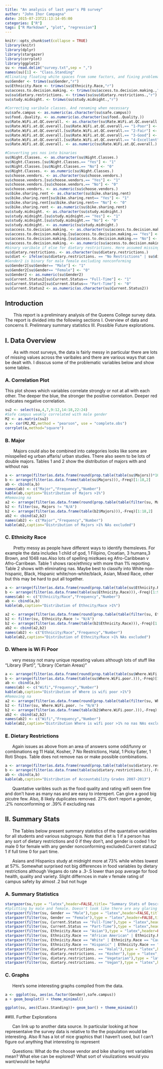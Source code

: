 ```yaml
---
title: "An analysis of last year's PB survey"
author: "John Ihor Campagna"
date: 2015-07-23T21:13:14-05:00
categories: ["R"]
tags: ["R Markdown", "plot", "regression"]
---
```


```r
knitr::opts_chunk$set(collapse = TRUE)
library(knitr)
library(dplyr)
library(stargazer)
library(corrplot)
library(ggplot2)
su <- read.delim("survey.txt",sep = ",")
names(su)[1] <- "Class.Standing"
#Elinating floating white spaces from some factors, and fixing problematic variables
su$Gender <- trimws(su$Gender,"r")
su$Ethnicity.Race <- trimws(su$Ethnicity.Race,"r")
su$access.to.decision.making. <- trimws(su$access.to.decision.making.,"r")
su$su$dietary.restrictions. <- trimws(su$su$dietary.restrictions.,"r")
su$study.midnight. <- trimws(su$study.midnight.,"r")

#Correcting varibale classes. And renaming when necessary
su$safe.campus <- as.numeric(as.character(su$safe.campus))
su$food..Quality. <- as.numeric(as.character(su$food..Quality.))
su$Rate.WiFi.at.QC.overall. <- as.character(su$Rate.WiFi.at.QC.overall.)
su$Rate.WiFi.at.QC.overall.[su$Rate.WiFi.at.QC.overall.== "1-Poor"] <- "1"
su$Rate.WiFi.at.QC.overall.[su$Rate.WiFi.at.QC.overall.== "2-Fair"] <- "2"
su$Rate.WiFi.at.QC.overall.[su$Rate.WiFi.at.QC.overall.== "3-Good"] <- "3"
su$Rate.WiFi.at.QC.overall.[su$Rate.WiFi.at.QC.overall.== "4-Excellent"] <- "4"
su$Rate.WiFi.at.QC.overall. <- as.numeric(su$Rate.WiFi.at.QC.overall.)

#Converting yes nos into binaries
su$Night.Classes. <- as.character(su$Night.Classes.)
su$Night.Classes.[su$Night.Classes.== "Yes"] <- "1"
su$Night.Classes.[su$Night.Classes.== "No"] <- "0"
su$Night.Classes. <- as.numeric(su$Night.Classes.)
su$choose.vendors. <- as.character(su$choose.vendors.)
su$choose.vendors.[su$choose.vendors.== "Yes"] <- "1"
su$choose.vendors.[su$choose.vendors.== "No"] <- "0"
su$choose.vendors. <- as.numeric(su$choose.vendors.)
su$bike.sharing.rent <- as.character(su$bike.sharing.rent)
su$bike.sharing.rent[su$bike.sharing.rent== "Yes"] <- "1"
su$bike.sharing.rent[su$bike.sharing.rent== "No"] <- "0"
su$bike.sharing.rent <- as.numeric(su$bike.sharing.rent)
su$study.midnight. <- as.character(su$study.midnight.)
su$study.midnight.[su$study.midnight.== "Yes"] <- "1"
su$study.midnight.[su$study.midnight.== "No"] <- "0"
su$study.midnight. <- as.numeric(su$study.midnight.)
su$access.to.decision.making. <- as.character(su$access.to.decision.making.)
su$access.to.decision.making.[su$access.to.decision.making.== "Yes"] <- "1"
su$access.to.decision.making.[su$access.to.decision.making.== "No"] <- "0"
su$access.to.decision.making. <- as.numeric(su$access.to.decision.making.)
#binary varibale if else for dietary restrictions. Here assumed missing values is no restriction
su$dietary.restrictions. <- as.character(su$dietary.restrictions.)
su$diet <- ifelse(su$dietary.restrictions. == "No Restrictions" | su$dietary.restrictions. == "", 0, 1) 
#Gender2 is binary for male female excluding nonconforming
su$Gender2[su$Gender== "Male"] <- "1"
su$Gender2[su$Gender== "Female"] <- "0"
su$Gender2 <- as.numeric(su$Gender2)
su$Current.Status2[su$Current.Status== "Full-Time"] <- "1"
su$Current.Status2[su$Current.Status== "Part-Time"] <- "0"
su$Current.Status2 <- as.numeric(as.character(su$Current.Status2))
```

## Introduction 
&nbsp;&nbsp;&nbsp;&nbsp;&nbsp;&nbsp; This report is a preliminary analysis of the Queens College survey data. The report is divided into the following sections I. Overview of data and concerns II. Prelimnary summary statistics III. Possible Future explorations. 

## I. Data Overview
&nbsp;&nbsp;&nbsp;&nbsp;&nbsp;&nbsp; As with most surveys, the data is fairly messy in particular there are lots of missing values across the varibales and there are various ways that can be dealt with. I disscus some of the problematic variables below and show some tables. 

### A. Correlation Plot

This plot shows which variables correlate strongly or not at all with each other. The deeper the blue, the stronger the positive correlation. Deeper red indicates negative correlation. 

``` r
su2 <- select(su,4,7,9:12,14:18,22:24)
#Safe campus weakly correlated with male gender
M2 <- as.matrix(su2)
a <- cor(M2,M2,method = "pearson", use = "complete.obs")
corrplot(a,method="square")
```

### B. Major
&nbsp;&nbsp;&nbsp;&nbsp;&nbsp;&nbsp; Majors could also be combined into categories looks like some are misspelled eg urban affaris/ urban studies. There also seem to be lots of double majors. Tables 1 and 2 show the distribution of majors with and without nas

``` r
a <- arrange(filter(as.data.frame(round(prop.table(table(su$Majors))*100,2)), Freq >= 1),-Freq)
b <- arrange(filter(as.data.frame(table(su$Majors))),-Freq)[1:18,2]
ab <- cbind(a,b)
names(ab) <- c("Major","Frequency","Number")
kable(ab,caption="Distribution of Majors >1%")
#Removing na
a2 <- arrange(filter(as.data.frame(round(prop.table(table(filter(su, Majors != "N/A")$Majors))*100,2)), Freq >= 1),-Freq)
b2 <- filter(su, Majors != "N/A")
b2 <- arrange(filter(as.data.frame(table(b2$Majors))),-Freq)[1:18,2]
ab2 <- cbind(a2,b2)
names(ab2) <- c("Major","Frequency","Number")
kable(ab2,caption="Distribution of Majors >1% NAs excluded")

```


### C. Ethnicity Race
&nbsp;&nbsp;&nbsp;&nbsp;&nbsp;&nbsp; Pretty messy as people have different ways to identify themsleves. For example the data includes 1 child of god, 1 Filipino, Croatian, 3 humans,3 Brown, and 1048 nas.Also lots of spelling mistkaes eg Afro-Caribbean v Afro-Carribean. Table 1 shows race/ethnicy with more than 1% reporting. Table 2 shows with eliminating nas. Maybe best to classify into White non-hispanic, Black, Hispanic white/non-white/black, Asian, Mixed Race, other but this may be hard to put all together.

``` r

a <- arrange(filter(as.data.frame(round(prop.table(table(su$Ethnicity.Race))*100,2)), Freq >= 1),-Freq)
b <- arrange(filter(as.data.frame(table(su$Ethnicity.Race))),-Freq)[1:9,2]
names(ab) <- c("Ethnicity/Race","Frequency","Number")
ab <- cbind(a,b)
kable(ab,caption="Distribution of Ethncity/Race >1%")

a2 <- arrange(filter(as.data.frame(round(prop.table(table(filter(su, Ethnicity.Race != "N/A")$Ethnicity.Race))*100,2)), Freq >= 1),-Freq)
b2 <- filter(su, Ethnicity.Race != "N/A")
b2 <- arrange(filter(as.data.frame(table(b2$Ethnicity.Race))),-Freq)[1:11,2]
ab2 <- cbind(a2,b2)
names(ab2) <- c("Ethnicity/Race","Frequency","Number")
kable(ab2,caption="Distribution of Ethncity/Race >1% NAs excluded")

```



### D. Where is Wi Fi Poor
&nbsp;&nbsp;&nbsp;&nbsp;&nbsp;&nbsp;very messy not many unique repeating values although lots of stuff like "Library (Part)", "Library (Certain Areas)"

``` r
a <- arrange(filter(as.data.frame(round(prop.table(table(su$Where.WiFi.poor.))*100,2)), Freq >= 1),-Freq)
b <- arrange(filter(as.data.frame(table(su$Where.WiFi.poor.))),-Freq)[1:9,2]
ab <- cbind(a,b)
names(ab) <- c("Wifi","Frequency","Number")
kable(ab,caption="Distribution of Where is wifi poor >1%")
#Removing na
a2 <- arrange(filter(as.data.frame(round(prop.table(table(filter(su, Where.WiFi.poor. != "N/A")$Where.WiFi.poor.))*100,2)), Freq >= 1),-Freq)
b2 <- filter(su, Where.WiFi.poor. != "N/A")
b2 <- arrange(filter(as.data.frame(table(b2$Where.WiFi.poor.))),-Freq)[1:9,2]
ab2 <- cbind(a2,b2)
names(ab2) <- c("Wifi","Frequency","Number")
kable(ab2,caption="Distribution Where is wifi poor >1% no nas NAs excluded")
```

### E. Dietary Restrictions
&nbsp;&nbsp;&nbsp;&nbsp;&nbsp;&nbsp;Again issues as above from an area of answers some odd/funny or combinations eg 11 Halal, Kosher, 7 No Restrictions, Halal, 1 Picky Eater, 1 Roti Shops. Table does not remove nas or make possible combinations. 

``` r
a <- arrange(filter(as.data.frame(round(prop.table(table(su$dietary.restrictions.))*100,2)), Freq >= 1),-Freq)
b <- arrange(filter(as.data.frame(table(su$dietary.restrictions.))),-Freq)[1:7,2]
ab <- cbind(a,b)
kable(ab,caption="Distribution of Accountability Grades 2007-2013")
```



&nbsp;&nbsp;&nbsp;&nbsp;&nbsp;&nbsp;Quantative varibles such as the food quality and rating wifi seem fine and don't have as many nas and are easy to interepert. Can give a good big picutre few. Also, 8 likely duplicates removed. 27% don't report a gender, .2% nonconforming or .39% if excluding nas

## II. Summary Stats

&nbsp;&nbsp;&nbsp;&nbsp;&nbsp;&nbsp;The Tables below present summary statistics of the quantative variables for all students and various subgroups. Note that diet is 1 if a person has any sort of dietary restrictions and 0 if they don't, and gender is coded 1 for male 0 for female with any gender nonconforming excluded.Current status2 1 if full time 0 for part time.

&nbsp;&nbsp;&nbsp;&nbsp;&nbsp;&nbsp;Asians and Hispanics study at midnight more at 73% while whites lowest at 57%. Somewhat surprised not big differences in food variables by dietary restrictions although Vegans do rate a .3-.5 lower than pop average for food health, quality and variety. Slight differnces in male v female rating of campus safety by almost .2 but not huge

### A. Summary Statistics

``` r
stargazer(su,type = "latex",header=FALSE,title= "Summary Stats of Descriptive variables")
#Splitting by male and female. Doesn't look like there are any glaring differneces
stargazer(filter(su, Gender == "Male"),type = "latex",header=FALSE,title= "Summary Stats of Descriptive variables Males")
stargazer(filter(su, Gender == "Female"),type = "latex",header=FALSE,title= "Summary Stats of Descriptive variables Females")
stargazer(filter(su, Current.Status == "Full-Time"),type = "latex",header=FALSE,title= "Summary Stats of Descriptive variables Full Time Students")
stargazer(filter(su, Current.Status == "Part-Time"),type = "latex",header=FALSE,title= "Summary Stats of Descriptive variables Part Time Students")
stargazer(filter(su, Ethnicity.Race == "Asian"),type = "latex",header=FALSE,title= "Summary Stats of Descriptive variables Asians")
stargazer(filter(su, Ethnicity.Race == "African American" | Ethnicity.Race == "Black"),type = "latex",header=FALSE,title= "Summary Stats of Descriptive variables African American/Black")
stargazer(filter(su, Ethnicity.Race == "White" | Ethnicity.Race == "Caucasian"),type = "latex",header=FALSE,title= "Summary Stats of Descriptive variables White/Caucasian")
stargazer(filter(su, Ethnicity.Race == "Hispanic" | Ethnicity.Race == "Latino" | Ethnicity.Race == "Latina"),type = "latex",header=FALSE,title= "Summary Stats of Descriptive variables Hispanic/Latino/Latina")
stargazer(filter(su, dietary.restrictions. == "Halal"),type = "latex",header=FALSE,title= "Summary Stats of Descriptive variables Halal Dietary")
stargazer(filter(su, dietary.restrictions. == "Kosher"),type = "latex",header=FALSE,title= "Summary Stats of Descriptive variables Kosher Dietary")
stargazer(filter(su, dietary.restrictions. == "Vegetarian"),type = "latex",header=FALSE,title= "Summary Stats of Descriptive variables Vegetarian Dietary")
stargazer(filter(su, dietary.restrictions. == "Vegan"),type = "latex",header=FALSE,title= "Summary Stats of Descriptive variables Vegan Dietary")
```



### C. Graphs

&nbsp;&nbsp;&nbsp;&nbsp;&nbsp;&nbsp;Here's some interesting graphs compiled from the data.

``` r
a <- ggplot(su, aes(as.factor(Gender),safe.campus))
a + geom_boxplot() + theme_minimal()

ggplot(su, aes(Class.Standing))+ geom_bar() + theme_minimal()
```



##III. Further Explorations

&nbsp;&nbsp;&nbsp;&nbsp;&nbsp;&nbsp;Can link up to another data source. In particular looking at how representaive the survey data is relative to the the population would be interesting. Also R has a lot of nice graphics that I haven't used, but I can't figure out anything that interesting to represent

&nbsp;&nbsp;&nbsp;&nbsp;&nbsp;&nbsp;Questions: What do the choose vendor and bike sharing rent variables mean? What else can be explored? What sort of visulizations would you want/would be helpful
